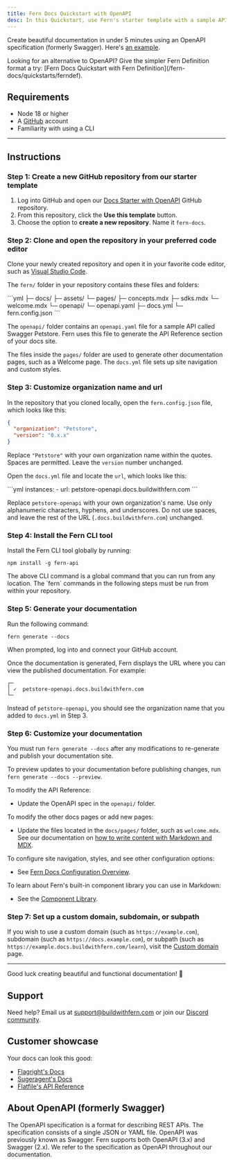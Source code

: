 ---
title: Fern Docs Quickstart with OpenAPI
desc: In this Quickstart, use Fern's starter template with a sample API using OpenAPI to create a documentation website with an auto-generated API reference.
---

Create beautiful documentation in under 5 minutes using an OpenAPI specification (formerly Swagger). Here's [an example](https://docs.propexo.com/documentation).

<Callout intent='tip'>
Looking for an alternative to OpenAPI? Give the simpler Fern Definition format a try: [Fern Docs Quickstart with Fern Definition](/fern-docs/quickstarts/ferndef).
</Callout>

## Requirements

-   Node 18 or higher
-   A [GitHub](https://github.com) account
-   Familiarity with using a CLI

---

## Instructions

### Step 1: Create a new GitHub repository from our starter template

1. Log into GitHub and open our [Docs Starter with OpenAPI](https://github.com/fern-api/docs-starter-openapi) GitHub repository.
2. From this repository, click the **Use this template** button.
3. Choose the option to **create a new repository**. Name it `fern-docs`.

### Step 2: Clone and open the repository in your preferred code editor

Clone your newly created repository and open it in your favorite code editor, such as [Visual Studio Code](https://code.visualstudio.com/).

The `fern/` folder in your repository contains these files and folders:

<CodeBlock title='fern/'>
```yml
├─ docs/
  ├─ assets/
  └─ pages/
    ├─ concepts.mdx
    ├─ sdks.mdx
    └─ welcome.mdx
└─ openapi/
  └─ openapi.yaml
├─ docs.yml
└─ fern.config.json
```
</CodeBlock>

The `openapi/` folder contains an `openapi.yaml` file for a sample API called Swagger Petstore. Fern uses this file to generate the API Reference section of your docs site.

The files inside the `pages/` folder are used to generate other documentation pages, such as a Welcome page. The `docs.yml` file sets up site navigation and custom styles. 

### Step 3: Customize organization name and url

In the repository that you cloned locally, open the `fern.config.json` file, which looks like this:

```json
{
  "organization": "Petstore",
  "version": "0.x.x"
}
```

Replace `"Petstore"` with your own organization name within the quotes. Spaces are permitted. Leave the `version` number unchanged.

Open the `docs.yml` file and locate the `url`, which looks like this:

<CodeBlock title='docs.yml'>
```yml
instances:
  - url: petstore-openapi.docs.buildwithfern.com
```
</CodeBlock>

Replace `petstore-openapi` with your own organization's name. Use only alphanumeric characters, hyphens, and underscores. Do not use spaces, and leave the rest of the URL (`.docs.buildwithfern.com`) unchanged.

### Step 4: Install the Fern CLI tool

Install the Fern CLI tool globally by running:

```shell
npm install -g fern-api
```

<Callout intent='info'>
The above CLI command is a global command that you can run from any location. The `fern` commands in the following steps must be run from within your repository.
</Callout>

### Step 5: Generate your documentation

Run the following command:

```shell
fern generate --docs
```

When prompted, log into and connect your GitHub account.

Once the documentation is generated, Fern displays the URL where you can view the published documentation. For example:

```shell
┌─
│ ✓  petstore-openapi.docs.buildwithfern.com
└─
```

Instead of `petstore-openapi`, you should see the organization name that you added to `docs.yml` in Step 3.

### Step 6: Customize your documentation

You must run `fern generate --docs` after any modifications to re-generate and publish your documentation site.

To preview updates to your documentation before publishing changes, run `fern generate --docs --preview`.

To modify the API Reference:

- Update the OpenAPI spec in the `openapi/` folder. 

To modify the other docs pages or add new pages:

- Update the files located in the `docs/pages/` folder, such as `welcome.mdx`. See our documentation on [how to write content with Markdown and MDX](/fern-docs/content/write-markdown).

To configure site navigation, styles, and see other configuration options:

- See [Fern Docs Configuration Overview](/fern-docs/config/overview).

To learn about Fern's built-in component library you can use in Markdown:

- See the [Component Library](/fern-docs/content/component-library/).

### Step 7: Set up a custom domain, subdomain, or subpath

If you wish to use a custom domain (such as `https://example.com`), subdomain (such as `https://docs.example.com`), or subpath (such as `https://example.docs.buildwithfern.com/learn`), visit the [Custom domain](/fern-docs/config/branding/custom-domain) page. 

---

Good luck creating beautiful and functional documentation! 🌿

## Support

Need help? Email us at [support@buildwithfern.com](mailto:support@buildwithfern.com) or join our [Discord community](https://discord.com/invite/JkkXumPzcG).

## Customer showcase

Your docs can look this good:

- [Flagright's Docs](https://docs.flagright.com/)
- [Sugeragent's Docs](https://docs.superagent.sh/)
- [Flatfile's API Reference](https://reference.flatfile.com/api-reference/events/create-an-event)

## About OpenAPI (formerly Swagger)

The OpenAPI specification is a format for describing REST APIs. The specification consists of a single JSON or YAML file. OpenAPI was previously known as Swagger. Fern supports both OpenAPI (3.x) and Swagger (2.x). We refer to the specification as OpenAPI throughout our documentation.
